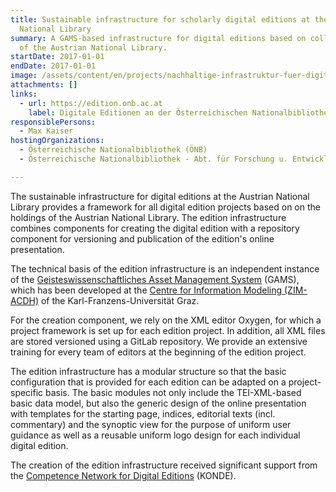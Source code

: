 ```yaml
---
title: Sustainable infrastructure for scholarly digital editions at the Austrian
  National Library
summary: A GAMS-based infrastructure for digital editions based on collections
  of the Austrian National Library.
startDate: 2017-01-01
endDate: 2017-01-01
image: /assets/content/en/projects/nachhaltige-infrastruktur-fuer-digitale-editionen-der-oesterreichischen-nationalbibliothek/de-screenshot.jpg
attachments: []
links:
  - url: https://edition.onb.ac.at
    label: Digitale Editionen an der Österreichischen Nationalbibliothek
responsiblePersons:
  - Max Kaiser
hostingOrganizations:
  - Österreichische Nationalbibliothek (ÖNB)
  - Österreichische Nationalbibliothek - Abt. für Forschung u. Entwicklung

---
```

The sustainable infrastructure for digital editions at the Austrian National Library provides a framework for all digital edition projects based on on the holdings of the Austrian National Library. The edition infrastructure combines components for creating the digital edition with a repository component for versioning and publication of the edition's online presentation.

The technical basis of the edition infrastructure is an independent instance of the [Geisteswissenschaftliches Asset Management System](https://gams.uni-graz.at/) (GAMS), which has been developed at the [Centre for Information Modeling (ZIM-ACDH)](https://informationsmodellierung.uni-graz.at/) of the Karl-Franzens-Universität Graz.

For the creation component, we rely on the XML editor Oxygen, for which a project framework is set up for each edition project. In addition, all XML files are stored versioned using a GitLab repository. We provide an extensive training for every team of editors at the beginning of the edition project.

The edition infrastructure has a modular structure so that the basic configuration that is provided for each edition can be adapted on a project-specific basis. The basic modules not only include the TEI-XML-based basic data model, but also the generic design of the online presentation with templates for the starting page, indices, editorial texts (incl. commentary) and the synoptic view for the purpose of uniform user guidance as well as a reusable uniform logo design for each individual digital edition.

The creation of the edition infrastructure received significant support from the [Competence Network for Digital Editions](http://www.digitale-edition.at/) (KONDE).